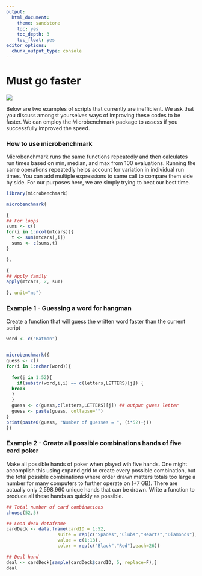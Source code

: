 ```yaml
---
output:
  html_document:
    theme: sandstone
    toc: yes
    toc_depth: 3
    toc_float: yes
editor_options: 
  chunk_output_type: console
---
```

# Must go faster
  
![](MustGoFaster.jpg)


Below are two examples of scripts that currently are inefficient. We ask that you discuss amongst yourselves ways of improving these codes to be faster. We can employ the Microbenchmark package to assess if you successfully improved the speed. 

### How to use microbenchmark

Microbenchmark runs the same functions repeatedly and then calculates run times based on min, median, and max from 100 evaluations. Running the same operations repeatedly helps account for variation in individual run times. You can add multiple expressions to same call to compare them side by side. For our purposes here, we are simply trying to beat our best time. 

```r
library(microbenchmark)

microbenchmark(

{
## For loops
sums <- c()
for(i in 1:ncol(mtcars)){
  t <- sum(mtcars[,i])
  sums <- c(sums,t)
}

},

{
## Apply family
apply(mtcars, 2, sum)
  
}, unit="ms")

```

### Example 1 - Guessing a word for hangman

Create a function that will guess the written word faster than the current script

```r
word <- c("Batman")


microbenchmark({
guess <- c()
for(i in 1:nchar(word)){
  
  for(j in 1:52){
    if(substr(word,i,i) == c(letters,LETTERS)[j]) {
  break
  }
  }
  guess <- c(guess,c(letters,LETTERS)[j]) ## output guess letter
  guess <- paste(guess, collapse="")
}
print(paste0(guess, "Number of guesses = ", (i*52)+j))
})
```


### Example 2 - Create all possible combinations hands of five card poker

Make all possible hands of poker when played wih five hands. One might accomplish this using expand.grid to create every possible combination, but the total possible combinations where order drawn matters totals too large a number for many computers to further operate on (+7 GB). There are actually only 2,598,960 unique hands that can be drawn. Write a function to produce all these hands as quickly as possible. 

```r
## Total number of card combinations
choose(52,5)

## Load deck dataframe
cardDeck <- data.frame(cardID = 1:52, 
                   suite = rep(c("Spades","Clubs","Hearts","Diamonds"), each=13),
                   value = c(1:13),
                   color = rep(c("Black","Red"),each=26))

## Deal hand
deal <- cardDeck[sample(cardDeck$cardID, 5, replace=F),]
deal
```
